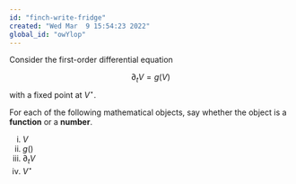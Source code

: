 ```yaml
---
id: "finch-write-fridge"
created: "Wed Mar  9 15:54:23 2022"
global_id: "owYlop"
---
```


Consider the first-order differential equation

$$\partial_t V = g(V)$$ 
with a fixed point at $V^\star$.

For each of the following mathematical objects, say whether the object is a **function** or a **number**.

i. $V$
ii. $g()$
iii. $\partial_t V$
iv. $V^\star$



